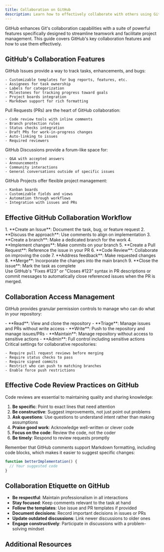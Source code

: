 ```yaml
---
title: Collaboration on GitHub
description: Learn how to effectively collaborate with others using GitHub's powerful
---
```



GitHub enhances Git's collaboration capabilities with a suite of powerful features specifically designed to streamline teamwork and facilitate project management. This guide covers GitHub's key collaboration features and how to use them effectively.

## GitHub's Collaboration Features

<Tabs>
  <TabItem label="Issues">
    GitHub Issues provide a way to track tasks, enhancements, and bugs:
    
    - Customizable templates for bug reports, features, etc.
    - Assignees for task ownership
    - Labels for categorization
    - Milestones for tracking progress toward goals
    - Project boards integration
    - Markdown support for rich formatting
  </TabItem>
  <TabItem label="Pull Requests">
    Pull Requests (PRs) are the heart of GitHub collaboration:
    
    - Code review tools with inline comments
    - Branch protection rules
    - Status checks integration
    - Draft PRs for work-in-progress changes
    - Auto-linking to issues
    - Required reviewers
  </TabItem>
  <TabItem label="Discussions">
    GitHub Discussions provide a forum-like space for:
    
    - Q&A with accepted answers
    - Announcements
    - Community interactions
    - General conversations outside of specific issues
  </TabItem>
  <TabItem label="Projects">
    GitHub Projects offer flexible project management:
    
    - Kanban boards
    - Customizable fields and views
    - Automation through workflows
    - Integration with issues and PRs
  </TabItem>
</Tabs>

## Effective GitHub Collaboration Workflow

<Steps>
  1. **Create an Issue**: Document the task, bug, or feature request
  2. **Discuss the approach**: Use comments to align on implementation
  3. **Create a branch**: Make a dedicated branch for the work
  4. **Implement changes**: Make commits on your branch
  5. **Create a Pull Request**: Reference the issue in your PR
  6. **Code Review**: Collaborate on improving the code
  7. **Address feedback**: Make requested changes
  8. **Merge**: Incorporate the changes into the main branch
  9. **Close the issue**: Mark the task as complete
</Steps>

<Aside type="tip">
  Use GitHub's "Fixes #123" or "Closes #123" syntax in PR descriptions or commit messages to automatically close referenced issues when the PR is merged.
</Aside>

## Collaboration Access Management

GitHub provides granular permission controls to manage who can do what in your repository:

<Tabs>
  <TabItem label="Repository Roles">
    - **Read**: View and clone the repository
    - **Triage**: Manage issues and PRs without write access
    - **Write**: Push to the repository and manage issues/PRs
    - **Maintain**: Manage repository without access to sensitive actions
    - **Admin**: Full control including sensitive actions
  </TabItem>
  <TabItem label="Branch Protection">
    Critical settings for collaborative repositories:
    
    - Require pull request reviews before merging
    - Require status checks to pass
    - Require signed commits
    - Restrict who can push to matching branches
    - Enable force push restrictions
  </TabItem>
</Tabs>

## Effective Code Review Practices on GitHub

Code reviews are essential to maintaining quality and sharing knowledge:

1. **Be specific**: Point to exact lines that need attention
2. **Be constructive**: Suggest improvements, not just point out problems
3. **Ask questions**: Use questions to understand intent rather than making assumptions
4. **Praise good work**: Acknowledge well-written or clever code
5. **Focus on the code**: Review the code, not the coder
6. **Be timely**: Respond to review requests promptly

<Aside type="caution">
  Remember that GitHub comments support Markdown formatting, including code blocks, which makes it easier to suggest specific changes:
  
  ```javascript
  function betterImplementation() {
    // Your suggested code
  }
  ```
</Aside>

## Collaboration Etiquette on GitHub

- **Be respectful**: Maintain professionalism in all interactions
- **Stay focused**: Keep comments relevant to the task at hand
- **Follow the templates**: Use issue and PR templates if provided
- **Document decisions**: Record important decisions in issues or PRs
- **Update outdated discussions**: Link newer discussions to older ones
- **Engage constructively**: Participate in discussions with a problem-solving mindset

## Additional Resources

<CardGrid>
  <LinkCard 
    title="GitHub Docs: Working with Issues and Pull Requests" 
    href="https://docs.github.com/en/github/collaborating-with-issues-and-pull-requests"
    description="Official documentation on GitHub collaboration features" 
  />
  <LinkCard 
    title="Mastering GitHub" 
    href="https://guides.github.com/activities/hello-world/"
    description="GitHub's getting started guide for collaboration" 
  />
  <LinkCard 
    title="Effective GitHub Collaboration Video" 
    href="https://www.youtube.com/watch?v=HVsySz-h9r4"
    description="Video tutorial on GitHub collaboration best practices" 
  />
</CardGrid>
